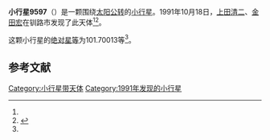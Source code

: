{{Infobox planet
| bgcolour = #FFFFC0
| name = 9597
| symbol = 
| image = 
| caption = 
| discovery = yes
| discovery_ref = 
| discoverer = [[上田清二|上田清二]]、[[金田宏|金田宏]]
| discovery_site = [[钏路市|钏路市]] 
| discovered = 1991年10月18日
| designations = yes
| mp_name = 
| named_after = 
| alt_names = 1991 UF/ 1977 VS1 / 1984 UZ2
| mp_category = [[主带小行星|主带小行星]]
| orbit_ref = <ref name="a">[http://ssd.jpl.nasa.gov/sbdb.cgi?sstr=9597 9597] {{Wayback|url=http://ssd.jpl.nasa.gov/sbdb.cgi?sstr=9597 |date=20210824011917 }}，小行星數據庫瀏覽器（JPL Small-Body Database Browser）－[[美国国家航空航天局|美国国家航空航天局]]喷气推进实验室</ref>
| epoch = 2456400.5 (2013年4月18日更新)
| aphelion = {{convert|2.6179752|AU|km|3|abbr=on|lk=out}}
| perihelion = {{convert|1.9991538|AU|km|3|abbr=on}}
| semimajor = {{convert|2.3085645|AU|km|3|abbr=on}}
| eccentricity = 0.1340273
| period = 1281.183837 [[日|日]]<br />3.51[[儒略年|儒略年]]
| avg_speed = 
| inclination = 2.48883
| asc_node = 275.80395
| mean_anomaly = 
| arg_peri = 101.70013
| satellites = 
| physical_characteristics = yes
| dimensions = 
| mass = 
| density = 
| surface_grav = 
| escape_velocity = 
| sidereal_day = 
| axial_tilt = 
| pole_ecliptic_lat = 
| pole_ecliptic_lon = 
| albedo = 
| temperatures= 
| temp_name1 = 
| mean_temp_1 = 
| max_temp_1 = 
| temp_name2 = 
| max_temp_2 = 
| spectral_type = 
| abs_magnitude = 101.70013
}}

'''小行星9597'''（{{lang-en|9597}}）是一颗围绕[[太阳|太阳]][[公转|公转]]的[[小行星|小行星]]。1991年10月18日，[[上田清二|上田清二]]、[[金田宏|金田宏]]在钏路市发现了此天体<ref name="a" /><ref>{{cite news|title=小行星列表|url=http://cfa-www.harvard.edu/iau/lists/NumberedMPs.txt|accessdate=2013-07-08|newspaper=哈佛大学|archive-date=2008-05-17|archive-url=https://web.archive.org/web/20080517010638/http://cfa-www.harvard.edu/iau/lists/NumberedMPs.txt|dead-url=no}}</ref>。

这颗小行星的[[绝对星等|绝对星等]]为101.70013等<ref name="a" />。

==参考文献==
{{reflist}}
{{Minor Planet Number|[[小行星9596|小行星9596]]|[[小行星9598|小行星9598]]}}

{{小天体}}

[[Category:小行星带天体|Category:小行星带天体]]
[[Category:1991年发现的小行星|Category:1991年发现的小行星]]

{{asteroid-stub}}
